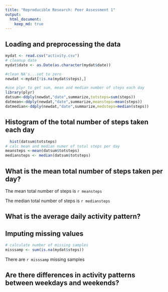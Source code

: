 ```yaml
---
title: "Reproducible Research: Peer Assessment 1"
output: 
  html_document:
    keep_md: true
---
```




## Loading and preprocessing the data
```r
mydat <- read.csv("activity.csv")
# cleanup date
mydat$date <- as.Date(as.character(mydat$date))

#clean NA's...set to zero
newdat <-mydat[!is.na(mydat$steps),]

#use plyr to get sum, mean and median number of steps each day
library(plyr)
datsum<-ddply(newdat,"date",summarize,totsteps=sum(steps))
datmean<-ddply(newdat,"date",summarize,meansteps=mean(steps))
datmedian<-ddply(newdat,"date",summarize,medsteps=median(steps))

```


## Histogram of the total number of steps taken each day
```r

  hist(datsum$totsteps)
# calc mean and median numer of total steps per day
meansteps <-mean(datsum$totsteps)
mediansteps <- median(datsum$totsteps)
```

## What is the mean total number of steps taken per day?
The mean total number of steps is `r meansteps`

The median total number of steps is `r mediansteps`


## What is the average daily activity pattern?



## Imputing missing values
```r
# calculate number of missing samples
misssamp <- sum(is.na(mydat$steps))

```
There are  `r misssamp` missing samples

## Are there differences in activity patterns between weekdays and weekends?
